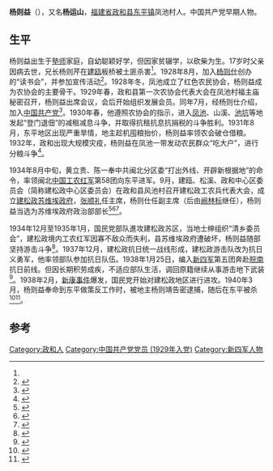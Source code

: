 {{otheruses|subject=福建人物|other=同名的人物|杨则益}}
{{Infobox_officeholder
| name = 杨则益
| image name = 
| width = 150px
| office = 
| term_start = 
| term_end = 
| predecessor = 
| successor = 
| Sex = 男 
| party = 
| Native place =[[福建省|福建省]][[政和县|政和县]][[东平镇_(政和县)|东平镇]]
| date of birth = 1903年
| date of death = 1940年3月
| place of birth = [[福建省|福建省]][[政和县|政和县]][[东平镇_(政和县)|东平镇]]
| place of death = [[福建省|福建省]][[政和县|政和县]][[东平镇_(政和县)|东平镇]]
| educate =
| past = 
}}
'''杨则益'''（{{bd|1903年||1940年|3月}}），又名'''杨运山'''，[[福建省|福建省]][[政和县|政和县]][[东平镇_(政和县)|东平镇]]凤池村人。中国共产党早期人物。

== 生平 ==
杨则益出生于[[塾师|塾师]]家庭，自幼聪颖好学，但因家贫辍学，以砍柴为生。17岁时父亲因病去世，兄长杨则芹在[[建瓯|建瓯]]板桥被土匪杀害<ref name=fgqqa />。1928年8月，加入[[杨则仕|杨则仕]]创办的“读书会”，并参加宣传活动<ref>{{Cite book|title=政和革命史|last=中共政和县委党史研究室著；叶相唐主编；岳金棣副主编|first=|publisher=|year=1997.07|isbn=|location=|pages=10}}</ref>。1928年冬，凤池成立了红色农民协会，杨则益成为农协会的主要骨干。1929年春，政和县第一次农协会代表大会在凤池村福主庙秘密召开，杨则益出席会议，会后开始组织发展会员。同年7月，经杨则仕介绍，加入[[中国共产党|中国共产党]]<ref>{{Cite book|title=福建省红色旅游指南|last=中共福建市委党史研究室，福建省旅游局编|first=|publisher=北京：[[中共党史出版社|中共党史出版社]]|year=2015.09|isbn=7-5098-2895-3|location=|pages=475}}</ref>。1930年春，他遵照农协会的指示，进入[[凤池|凤池]]、山溪、[[池坑|池坑]]等地发起“登门退佃”的减租减息斗争，并取得抗租抗息抗捐税的斗争胜利。1931年8月，东平地区出现严重旱情，地主趁机囤粮抬价，杨则益率领农会破仓借粮。1932年，政和出现大规模灾疫，杨则益在凤池一带发动农民群众“吃大户”，进行分粮斗争<ref>{{Cite book|title=中国共产党革命英烈大典 上|last=中共中央党史研究室科研管理部编|first=|publisher=北京：红旗出版社|year=2001.06|isbn=7-5051-0580-9|location=|pages=764}}</ref>。

1934年8月中旬，黄立贵、陈一奉中共闽北分区委“打出外线、开辟新根据地”的命令，率领闽北[[中国工农红军|中国工农红军]]第58团向东平进军。9月，建瓯、松溪、政和中心区委员会（简称建松政中心区委员会）在政和县风池村召开建松政工农兵代表大会，成立[[建松政苏维埃政府|建松政苏维埃政府]]，[[张顺礼|张顺礼]]任主席，杨则仕任副主席（后由[[阙林标|阙林标]]继任），杨则益当选为苏维埃政府政治部部长<ref>{{Cite book|title=中共闽北党史人物 1921-2002|last=罗健主编；中共南平市委党史研究室编|first=|publisher=北京：[[中央文献出版社|中央文献出版社]]|year=2005.02|isbn=7-5073-1791-9|location=|pages=404}}</ref><ref>{{Cite book|title=松溪县志|last=松溪县志地方志编纂委员会编|first=|publisher=北京：[[中国统计出版社|中国统计出版社]]|year=1994.08|isbn=7-5037-1718-1|location=|pages=435}}</ref><ref>{{Cite book|title=政和革命史|last=中共政和县委党史研究室著；叶相唐主编；岳金棣副主编|first=|publisher=中共政和县委党史研究室|year=1997.07|isbn=|location=|pages=26}}</ref>。

1934年12月至1935年1月，国民党部队進攻建松政苏区，当地士绅组织“清乡委员会”，建松政境内工农红军因寡不敌众而失利，县苏维埃政府遭破坏，杨则益随部坚持游击斗争<ref>{{Cite book|title=韦斋与政和|last=罗小成主编|first=|publisher=福州：海潮摄影艺术出版社|year=2008.11|isbn=978-7-80691-453-3|location=|pages=217}}</ref>。1937年12月，建松政抗日统一战线形成，建松政游击队改为抗日义勇军，他率领部队参加抗日队伍。1938年1月25日，编入[[新四军|新四军]]第五团奔赴[[皖南|皖南]]抗日前线。但因长期积劳成疾，不适应部队生活，调回原籍继续从事游击地下武装<ref>{{Cite book|title=中华英烈大辞典 上|last=范宝俊，朱建华主编|first=|publisher=哈尔滨：[[黑龙江人民出版社|黑龙江人民出版社]]|year=1993.10|isbn=7-207-02538-6|location=|pages=826}}</ref>。1938年2月，[[新康事件|新康事件]]爆发，国民党开始对建松政地区进行进攻。1940年3月，杨则益奉命到东平做策反工作时，被地主杨则靖告密逮捕，随后在东平被杀<ref>{{Cite book|title=政和革命史|last=中共政和县委党史研究室著；[[叶相唐|叶相唐]]主编；岳金棣副主编|first=|publisher=中共政和县委党史研究室著；叶相唐主编；岳金棣副主编|year=1997.07|isbn=|location=|pages=156-158}}</ref><ref name=fgqqa>{{Cite book|title=闽北英烈 第2集|last=中共建阳地委党史征集研究委员会，建阳地区行政公暑民政局|first=|publisher=中共建阳地委党史征集研究委员会，建阳地区行政公暑民政局|year=1986.12|isbn=|location=|pages=65-70}}</ref>。

==参考==
{{reflist}}

[[Category:政和人|Category:政和人]]
[[Category:中国共产党党员_(1929年入党)|Category:中国共产党党员 (1929年入党)]]
[[Category:新四军人物|Category:新四军人物]]